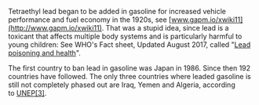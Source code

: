 
Tetraethyl lead began to be added in gasoline for increased vehicle performance and fuel economy in the 1920s, see [www.gapm.io/xwiki11](http://www.gapm.io/xwiki11). That was a stupid idea, since lead is a toxicant that affects multiple body systems and is particularly harmful to young children: See WHO's Fact sheet, Updated August 2017, called "[Lead poisoning and health](http://www.who.int/mediacentre/factsheets/fs379/en/)".

The first country to ban lead in gasoline was Japan in 1986. Since then 192 countries have followed. The only three countries where leaded gasoline is still not completely phased out are Iraq, Yemen and Algeria, according to [UNEP[3]](http://gapm.io/xunepppo).
